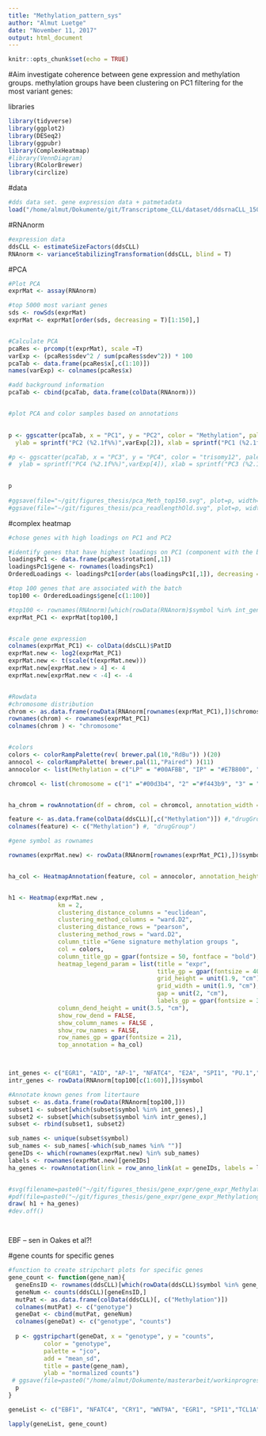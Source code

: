 ```yaml
---
title: "Methylation_pattern_sys"
author: "Almut Luetge"
date: "November 11, 2017"
output: html_document
---
```


```r
knitr::opts_chunk$set(echo = TRUE)
```

#Aim investigate coherence between gene expression and methylation groups.
methylation groups have been clustering on PC1 filtering for the most variant genes:

libraries
```r
library(tidyverse)
library(ggplot2)
library(DESeq2)
library(ggpubr)
library(ComplexHeatmap)
#library(VennDiagram)
library(RColorBrewer)
library(circlize)
```

#data
```r
#dds data set. gene expression data + patmetadata
load("/home/almut/Dokumente/git/Transcriptome_CLL/dataset/ddsrnaCLL_150218.RData")

```

#RNAnorm
```r
#expression data
ddsCLL <- estimateSizeFactors(ddsCLL)
RNAnorm <- varianceStabilizingTransformation(ddsCLL, blind = T)

```

#PCA
```r
#Plot PCA
exprMat <- assay(RNAnorm)

#top 5000 most variant genes
sds <- rowSds(exprMat)
exprMat <- exprMat[order(sds, decreasing = T)[1:150],]


#Calculate PCA
pcaRes <- prcomp(t(exprMat), scale =T)
varExp <- (pcaRes$sdev^2 / sum(pcaRes$sdev^2)) * 100
pcaTab <- data.frame(pcaRes$x[,c(1:10)])
names(varExp) <- colnames(pcaRes$x)

#add background information
pcaTab <- cbind(pcaTab, data.frame(colData(RNAnorm)))


#plot PCA and color samples based on annotations

  
p <- ggscatter(pcaTab, x = "PC1", y = "PC2", color = "Methylation", palette = c("#00AFBB", "#E7B800", "#FC4E07"),
  ylab = sprintf("PC2 (%2.1f%%)",varExp[2]), xlab = sprintf("PC1 (%2.1f%%)",varExp[1]), legend = "right", main = "PCA Methylation groups") + coord_fixed()

#p <- ggscatter(pcaTab, x = "PC3", y = "PC4", color = "trisomy12", palette = "jco",
#  ylab = sprintf("PC4 (%2.1f%%)",varExp[4]), xlab = sprintf("PC3 (%2.1f%%)",varExp[3]), legend = "right", main = "Trisomy12") + #coord_fixed()

 
p  
 
#ggsave(file="~/git/figures_thesis/pca_Meth_top150.svg", plot=p, width=5, height=5)
#ggsave(file="~/git/figures_thesis/pca_readlengthOld.svg", plot=p, width=5, height=5)

```

#complex heatmap
```r
#chose genes with high loadings on PC1 and PC2

#identify genes that have highest loadings on PC1 (component with the batch effect)
loadingsPc1 <- data.frame(pcaRes$rotation[,1])
loadingsPc1$gene <- rownames(loadingsPc1)
OrderedLoadings <- loadingsPc1[order(abs(loadingsPc1[,1]), decreasing = T),]

#top 100 genes that are associated with the batch
top100 <- OrderedLoadings$gene[c(1:100)]

#top100 <- rownames(RNAnorm)[which(rowData(RNAnorm)$symbol %in% int_genes)]
exprMat_PC1 <- exprMat[top100,]


#scale gene expression
colnames(exprMat_PC1) <- colData(ddsCLL)$PatID
exprMat.new <- log2(exprMat_PC1)
exprMat.new <- t(scale(t(exprMat.new)))
exprMat.new[exprMat.new > 4] <- 4
exprMat.new[exprMat.new < -4] <- -4


#Rowdata
#chromosome distribution
chrom <- as.data.frame(rowData(RNAnorm[rownames(exprMat_PC1),])$chromosome)
rownames(chrom) <- rownames(exprMat_PC1) 
colnames(chrom ) <- "chromosome"


#colors
colors <- colorRampPalette(rev( brewer.pal(10,"RdBu")) )(20)
annocol <- colorRampPalette( brewer.pal(11,"Paired") )(11)
annocolor <- list(Methylation = c("LP" = "#00AFBB", "IP" = "#E7B800", "HP" = "#FC4E07")) #, drugGroup = c("MEK" = "#c9a600", "mTOR" = "#de0066", "BTK" = "#ff9730", "none" = "#0076fa"))

chromcol <- list(chromosome = c("1" ="#00d3b4", "2" ="#f443b9", "3" = "#6cde56", "4" = "#932db4", "5" ="#dcc608", "6"= "#0a54d9", "7" = "#fea114", "8"= "#0098ec","12" ="#fd4b43","10" = "#01e09f", "11" = "#ff6aab", "9" = "#a8d37e", "13" = "#a59eff","14" = "#be6f00", "15" = "#03d1f5", "16" = "#a02008", "17" = "#89c8ff", "18" = "#7a7600", "19" ="#005b8f", "20" = "#ffad61","21" = "#80386c", "22" = "#e3c27d", "X" ="#843e29", "MT" = "#ff938b"))


ha_chrom = rowAnnotation(df = chrom, col = chromcol, annotation_width = unit(1.3, "cm"), annotation_legend_param = list(ncol = 2, title_gp = gpar(fontsize = 30), labels_gp = gpar(fontsize = 25),  grid_height = unit(1, "cm"), grid_width = unit(1, "cm"), gap = unit(1,"cm")))

feature <- as.data.frame(colData(ddsCLL)[,c("Methylation")]) #,"drugGroup")])
colnames(feature) <- c("Methylation") #, "drugGroup")

#gene symbol as rownames

rownames(exprMat.new) <- rowData(RNAnorm[rownames(exprMat_PC1),])$symbol  #[top100,])$symbol


ha_col <- HeatmapAnnotation(feature, col = annocolor, annotation_height = unit(c(rep(1.3, 1)), "cm"), annotation_legend_param = list(title_gp = gpar(fontsize = 40), labels_gp = gpar(fontsize = 35),  grid_height = unit(1.9, "cm"), grid_width = unit(1.9, "cm")))


h1 <- Heatmap(exprMat.new ,                                                     #Cluster param
              km = 2,
              clustering_distance_columns = "euclidean",
              clustering_method_columns = "ward.D2",
              clustering_distance_rows = "pearson",
              clustering_method_rows = "ward.D2",
              column_title ="Gene signature methylation groups ",                      #Graphic parameter
              col = colors,
              column_title_gp = gpar(fontsize = 50, fontface = "bold"), 
              heatmap_legend_param = list(title = "expr", 
                                          title_gp = gpar(fontsize = 40), 
                                          grid_height = unit(1.9, "cm"), 
                                          grid_width = unit(1.9, "cm"), 
                                          gap = unit(2, "cm"), 
                                          labels_gp = gpar(fontsize = 35)), 
              column_dend_height = unit(3.5, "cm"),
              show_row_dend = FALSE, 
              show_column_names = FALSE , 
              show_row_names = FALSE, 
              row_names_gp = gpar(fontsize = 21),
              top_annotation = ha_col)



int_genes <- c("EGR1", "AID", "AP-1", "NFATC4", "E2A", "SPI1", "PU.1","TCL1A", "JUN", "FOS", "EBF1", "RUNX3")
intr_genes <- rowData(RNAnorm[top100[c(1:60)],])$symbol

#Annotate known genes from litertaure
subset <- as.data.frame(rowData(RNAnorm[top100,]))
subset1 <- subset[which(subset$symbol %in% int_genes),]
subset2 <- subset[which(subset$symbol %in% intr_genes),]
subset <- rbind(subset1, subset2)

sub_names <- unique(subset$symbol)
sub_names <- sub_names[-which(sub_names %in% "")]
geneIDs <- which(rownames(exprMat.new) %in% sub_names)
labels <- rownames(exprMat.new)[geneIDs]
ha_genes <- rowAnnotation(link = row_anno_link(at = geneIDs, labels = labels, labels_gp = gpar(fontsize = 35)), width = unit(9, "cm"))


#svg(filename=paste0("~/git/figures_thesis/gene_expr/gene_expr_Methylationgroups_top150.svg"), width=30, height=35)
#pdf(file=paste0("~/git/figures_thesis/gene_expr/gene_expr_Methylationgroups_top150.pdf"), width=30, height=45)
draw( h1 + ha_genes)
#dev.off()




```
EBF -- sen in Oakes et al?!

#gene counts for specific genes
```r
#function to create stripchart plots for specific genes
gene_count <- function(gene_nam){
  geneEnsID <- rownames(ddsCLL)[which(rowData(ddsCLL)$symbol %in% gene_nam)]
  geneNum <- counts(ddsCLL)[geneEnsID,]
  mutPat <- as.data.frame(colData(ddsCLL)[, c("Methylation")])
  colnames(mutPat) <- c("genotype")
  geneDat <- cbind(mutPat, geneNum)
  colnames(geneDat) <- c("genotype", "counts")
  
  p <- ggstripchart(geneDat, x = "genotype", y = "counts",
          color = "genotype",
          palette = "jco",
          add = "mean_sd",
          title = paste(gene_nam),
          ylab = "normalized counts")
 # ggsave(file=paste0("/home/almut/Dokumente/masterarbeit/workinprogress/genetic_interaction_", gene_nam, ".svg"), plot=p, width=6, height=5)
  p
}

geneList <- c("EBF1", "NFATC4", "CRY1", "WNT9A", "EGR1", "SPI1","TCL1A", "JUN", "FOS", "RUNX3", "PTK2", "HIF1A", "HGF", "CXCL2", "IL1B", "PAX5", "IL4", "TCF7", "TCF3", "RUNX1", "FOXO1")#, "SAGE1", "DENND3", "ADGRG7", "UACA")#, "TRAK2", "EML6","SYBU", "SLC30A4", "RAB27B", "MAP2K6", "MAPK13", "PLIN4", "TRAK2", "BCRP3", "PAX9", "EBF4", "IRAK4", "TWF1", "TMEM117", "TRAF6", "TLR4", "TLR9", "BRG1")

lapply(geneList, gene_count)


```

